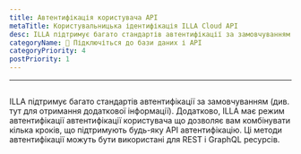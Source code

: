 ```yaml
---
title: Автентифікація користувача API
metaTitle: Користувальницька ідентифікація ILLA Cloud API
desc: ILLA підтримує багато стандартів автентифікації за замовчуванням
categoryName: 📲 Підключіться до бази даних і API
categoryPriority: 4
postPriority: 1
---
```


* * *

## <Heading hidden>Автентифікація</Heading>

ILLA підтримує багато стандартів автентифікації за замовчуванням (див. тут для отримання додаткової інформації). 
Додатково, ILLA має режим автентифікації автентифікації користувача що дозволяє вам комбінувати кілька кроків, що підтримують будь-яку API автентифікацію. 
Ці методи автентифікації можуть бути використані для REST і GraphQL ресурсів.
